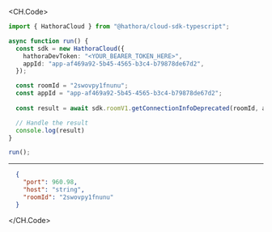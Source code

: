 
<CH.Code>
```typescript GetConnectionInfoDeprecated.ts
import { HathoraCloud } from "@hathora/cloud-sdk-typescript";

async function run() {
  const sdk = new HathoraCloud({
    hathoraDevToken: "<YOUR_BEARER_TOKEN_HERE>",
    appId: "app-af469a92-5b45-4565-b3c4-b79878de67d2",
  });

  const roomId = "2swovpy1fnunu";
  const appId = "app-af469a92-5b45-4565-b3c4-b79878de67d2";
  
  const result = await sdk.roomV1.getConnectionInfoDeprecated(roomId, appId);

  // Handle the result
  console.log(result)
}

run();
```
---

```json Example Response
  {
    "port": 960.98,
    "host": "string",
    "roomId": "2swovpy1fnunu"
  }
```
</CH.Code>
